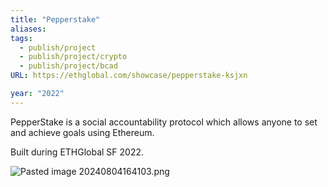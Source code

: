 ```yaml
---
title: "Pepperstake"
aliases:
tags:
  - publish/project
  - publish/project/crypto
  - publish/project/bcad
URL: https://ethglobal.com/showcase/pepperstake-ksjxn

year: "2022"
---
```




PepperStake is a social accountability protocol which allows anyone to set and achieve goals using Ethereum.

Built during ETHGlobal SF 2022.

<img src="/images/Pasted image 20240804164103.png" alt="Pasted image 20240804164103.png" className="max-w-full h-auto border border-gray-700 my-3 rounded" />